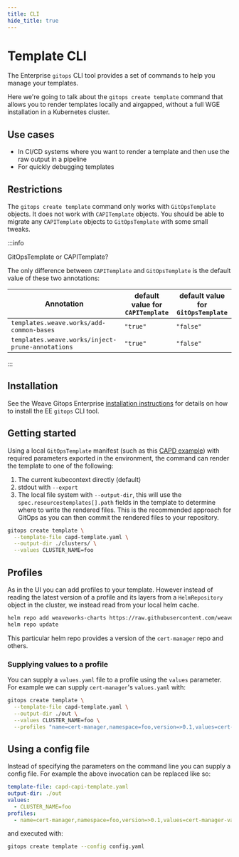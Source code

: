 ```yaml
---
title: CLI
hide_title: true
---
```



# Template CLI <TierLabel tiers="Enterprise" />

The Enterprise `gitops` CLI tool provides a set of commands to help you manage your templates.

Here we're going to talk about the `gitops create template` command that allows
you to render templates locally and airgapped, without a full WGE installation
in a Kubernetes cluster.

## Use cases

- In CI/CD systems where you want to render a template and then use the raw output in a pipeline
- For quickly debugging templates

## Restrictions

The `gitops create template` command only works with `GitOpsTemplate` objects.
It does not work with `CAPITemplate` objects. You should be able to migrate any
`CAPITemplate` objects to `GitOpsTemplate` with some small tweaks.

:::info

GitOpsTemplate or CAPITemplate?

The only difference between `CAPITemplate` and `GitOpsTemplate` is the default
value of these two annotations:

| Annotation | default value for `CAPITemplate` | default value for `GitOpsTemplate` |
| ----------- | ---------------- | ------------------ |
| `templates.weave.works/add-common-bases`  | `"true"` | `"false"` |
| `templates.weave.works/inject-prune-annotations` | `"true"` | `"false"` |

:::


## Installation

See the Weave Gitops Enterprise [installation instructions](../enterprise/getting-started/install-enterprise.mdx/#install-the-weave-gitops-enterprise-cli-tool) for details on how to install the EE `gitops` CLI tool.

## Getting started

Using a local `GitOpsTemplate` manifest (such as this [CAPD
example](../capd-example)) with required parameters exported in the
environment, the command can render the template to one of the following:
1. The current kubecontext directly (default)
1. stdout with `--export`
1. The local file system with `--output-dir`, this will use the
	`spec.resourcestemplates[].path` fields in the template to determine where to
	write the rendered files.
	This is the recommended approach for GitOps as you can then commit the
	rendered files to your repository.

```bash
gitops create template \
  --template-file capd-template.yaml \
  --output-dir ./clusters/ \
  --values CLUSTER_NAME=foo
```

## Profiles

As in the UI you can add profiles to your template. However instead of reading
the latest version of a profile and its layers from a `HelmRepository` object
in the cluster, we instead read from your local helm cache.

```bash
helm repo add weaveworks-charts https://raw.githubusercontent.com/weaveworks/weave-gitops-profile-examples/gh-pages
helm repo update
```

This particular helm repo provides a version of the `cert-manager` repo and others.

### Supplying values to a profile

You can supply a `values.yaml` file to a profile using the `values` parameter.
For example we can supply `cert-manager`'s `values.yaml` with:

```bash
gitops create template \
  --template-file capd-template.yaml \
  --output-dir ./out \
  --values CLUSTER_NAME=foo \
  --profiles "name=cert-manager,namespace=foo,version=>0.1,values=cert-manager-values.yaml"
```

## Using a config file

Instead of specifying the parameters on the command line you can supply a
config file. For example the above invocation can be replaced like so:

```yaml title=config.yaml
template-file: capd-capi-template.yaml
output-dir: ./out
values:
  - CLUSTER_NAME=foo
profiles:
  - name=cert-manager,namespace=foo,version=>0.1,values=cert-manager-values.yaml
```

and executed with:

```bash
gitops create template --config config.yaml
```

